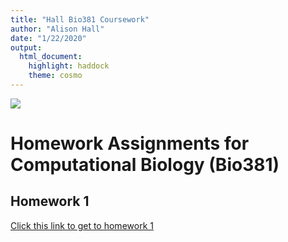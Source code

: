 ```yaml
---
title: "Hall Bio381 Coursework"
author: "Alison Hall"
date: "1/22/2020"
output: 
  html_document: 
    highlight: haddock
    theme: cosmo
---
```

![](IMG_5262.JPG)

# Homework Assignments for Computational Biology (Bio381)

## Homework 1
[Click this link to get to homework 1](HomeworkOne.html)
